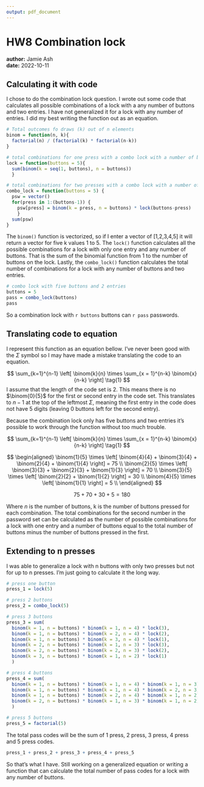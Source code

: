```yaml
---
output: pdf_document
---
```


# HW8 Combination lock

**author:** Jamie Ash  
**date:** 2022-10-11

## Calculating it with code

I chose to do the combination lock question. I wrote out some code that 
calculates all possible combinations of a lock with a any number of buttons 
and two entries. I have not generalized it for a lock with any number of 
entries. I did my best writing the function out as an equation.

```r
# Total outcomes fo draws (k) out of n elements
binom = function(n, k){
  factorial(n) / (factorial(k) * factorial(n-k)) 
}

# total combinations for one press with a combo lock with a number of buttons
lock = function(buttons = 5){
  sum(binom(k = seq(1, buttons), n = buttons))
  }

# total combinations for two presses with a combo lock with a number of buttons
combo_lock = function(buttons = 5) {
  psw = vector()
  for(press in 1:(buttons-1)) {
    psw[press] = binom(k = press, n = buttons) * lock(buttons-press)
    }
  sum(psw)
}
```

The `binom()` function is vectorized, so if I enter a vector of [1,2,3,4,5] it 
will return a vector for five k values 1 to 5. The `lock()` function calculates all
the possible combinations for a lock with only one entry and any number of 
buttons. That is the sum of the binomial function from 1 to the number of 
buttons on the lock. Lastly, the `combo_lock()` function calculates the total
number of combinations for a lock with any number of buttons and two entries. 

```r
# combo lock with five buttons and 2 entries
buttons = 5
pass = combo_lock(buttons)
pass
```

So a combination lock with `r buttons` buttons can `r pass` passwords.

\newpage

## Translating code to equation

I represent this function as an equation bellow. I've never been good with the 
$\Sigma$ symbol so I may have made a mistake translating the code to an 
equation.

$$
\sum_{k=1}^{n-1} \left[ \binom{k}{n} \times \sum_{x = 1}^{n-k} \binom{x}{n-k} \right] \tag{1}
$$
I assume that the length of the code set is 2. This means there is no 
$\binom{0}{5}$ for the first or second entry in the code set. This translates to 
$n-1$ at the top of the leftmost $\Sigma$, meaning the first entry in the 
code does not have 5 digits (leaving 0 buttons left for the second entry). 

Because the combination lock only has five buttons and two entries it's possible
to work through the function without too much trouble.

$$
\sum_{k=1}^{n-1} \left[ \binom{k}{n} \times \sum_{x = 1}^{n-k} \binom{x}{n-k} \right] \tag{1}
$$

$$
\begin{aligned}
\binom{1}{5} \times \left[ \binom{4}{4} + \binom{3}{4} + \binom{2}{4} + \binom{1}{4} \right] = 75 \\
\binom{2}{5} \times \left[ \binom{3}{3} + \binom{2}{3} + \binom{1}{3} \right] = 70 \\
\binom{3}{5} \times \left[ \binom{2}{2} + \binom{1}{2} \right] = 30 \\
\binom{4}{5} \times \left[ \binom{1}{1} \right] = 5 \\
\end{aligned}
$$

$$
75 + 70 + 30 + 5 =  180
$$

Where $n$ is the number of buttons, k is the number of buttons pressed for each 
combination. The total combinations for the second number in the password set 
can be calculated as the number of possible combinations for a lock with one 
entry and a number of buttons equal to the total number of buttons minus the 
number of buttons pressed in the first.

\newpage

## Extending to n presses

I was able to generalize a lock with n buttons with only two presses but not for 
up to n presses. I'm just going to calculate it the long way.

```r
# press one button
press_1 = lock(5)

# press 2 buttons
press_2 = combo_lock(5)

# press 3 buttons
press_3 = sum(
  binom(k = 1, n = buttons) * binom(k = 1, n = 4) * lock(3),
  binom(k = 1, n = buttons) * binom(k = 2, n = 4) * lock(2),
  binom(k = 1, n = buttons) * binom(k = 3, n = 4) * lock(1),
  binom(k = 2, n = buttons) * binom(k = 1, n = 3) * lock(3),
  binom(k = 2, n = buttons) * binom(k = 2, n = 3) * lock(2),
  binom(k = 3, n = buttons) * binom(k = 1, n = 2) * lock(1)
  )

# press 4 buttons
press_4 = sum(
  binom(k = 1, n = buttons) * binom(k = 1, n = 4) * binom(k = 1, n = 3) * lock(2),
  binom(k = 1, n = buttons) * binom(k = 1, n = 4) * binom(k = 2, n = 3) * lock(1),
  binom(k = 1, n = buttons) * binom(k = 2, n = 4) * binom(k = 1, n = 2) * lock(1),
  binom(k = 2, n = buttons) * binom(k = 1, n = 3) * binom(k = 1, n = 2) * lock(1)
  )

# press 5 buttons
press_5 = factorial(5)
```

The total pass codes will be the sum of 1 press, 2 press, 3 press, 4 press and 5 
press codes.

```r
press_1 + press_2 + press_3 + press_4 + press_5
```

So that's what I have. Still working on a generalized equation or writing a 
function that can calculate the total number of pass codes for a lock with any 
number of buttons.




























